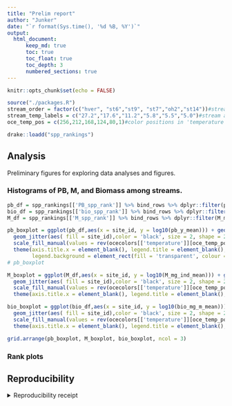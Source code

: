 ```yaml
---
title: "Prelim report"
author: "Junker"
date: "`r format(Sys.time(), '%d %B, %Y')`"
output: 
  html_document:
      keep_md: true
      toc: true
      toc_float: true
      toc_depth: 3
      numbered_sections: true
---
```


```r
knitr::opts_chunk$set(echo = FALSE)

source("./packages.R")
stream_order = factor(c("hver", "st6","st9", "st7","oh2","st14"))#stream ordering
stream_temp_labels = c("27.2","17.6","11.2","5.8","5.5","5.0")#stream annual temperature labels
oce_temp_pos = c(256,212,168,124,80,1)#color positions in 'temperature' list of ocecolors

drake::loadd("spp_rankings")

```

## Analysis

Preliminary figures for exploring data analyses and figures.

### Histograms of PB, M, and Biomass among streams.

```r
pb_df = spp_rankings[['PB_spp_rank']] %>% bind_rows %>% dplyr::filter(pb_y_mean >0) %>% dplyr::mutate(site_id = factor(site_id, levels = rev(stream_order)))
bio_df = spp_rankings[['bio_spp_rank']] %>% bind_rows %>% dplyr::filter(bio_mg_m_mean >0 | is.na(bio_mg_m_mean)) %>% dplyr::mutate(site_id = factor(site_id, levels = rev(stream_order)))
M_df = spp_rankings[['M_spp_rank']] %>% bind_rows %>% dplyr::filter(M_mg_ind_mean >0 | is.na(M_mg_ind_mean)) %>% dplyr::mutate(site_id = factor(site_id, levels = rev(stream_order)))

pb_boxplot = ggplot(pb_df,aes(x = site_id, y = log10(pb_y_mean))) + geom_violin(aes(fill = site_id), alpha = 0.5) +
  geom_jitter(aes( fill = site_id),color = 'black', size = 2, shape = 21, alpha = 0.5) +
  scale_fill_manual(values = rev(ocecolors[['temperature']][oce_temp_pos]), labels = rev(stream_temp_labels)) +
  theme(axis.title.x = element_blank(), legend.title = element_blank(), legend.position = c(0,0), legend.justification = c(0,0),
        legend.background = element_rect(fill = 'transparent', colour = NA))
# pb_boxplot

M_boxplot = ggplot(M_df,aes(x = site_id, y = log10(M_mg_ind_mean))) + geom_violin(aes(fill = site_id), alpha = 0.5) +
  geom_jitter(aes( fill = site_id),color = 'black', size = 2, shape = 21, alpha = 0.5) +
  scale_fill_manual(values = rev(ocecolors[['temperature']][oce_temp_pos]), labels = rev(stream_temp_labels)) +
  theme(axis.title.x = element_blank(), legend.title = element_blank(), legend.position = "none")

bio_boxplot = ggplot(bio_df,aes(x = site_id, y = log10(bio_mg_m_mean))) + geom_violin(aes(fill = site_id), alpha = 0.5) +
  geom_jitter(aes( fill = site_id),color = 'black', size = 2, shape = 21, alpha = 0.5) +
  scale_fill_manual(values = rev(ocecolors[['temperature']][oce_temp_pos]), labels = rev(stream_temp_labels)) +
  theme(axis.title.x = element_blank(), legend.title = element_blank(),legend.position = "none")

grid.arrange(pb_boxplot, M_boxplot, bio_boxplot, ncol = 3)

```

### Rank plots 



## Reproducibility

<details><summary>Reproducibility receipt</summary>

```r
## datetime
Sys.time()

## repository
if(requireNamespace('git2r', quietly = TRUE)) {
  git2r::repository()
} else {
  c(
    system2("git", args = c("log", "--name-status", "-1"), stdout = TRUE),
    system2("git", args = c("remote", "-v"), stdout = TRUE)
  )
}

## session info
sessionInfo()
```

</details>
